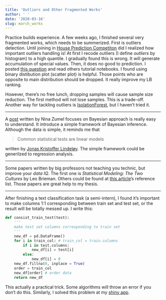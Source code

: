```yaml
---
title: 'Outliers and Other Fragmented Works'
author: ' '
date: '2020-03-16'
slug: march_works
---
```


Practice builds experience. A few weeks ago, I finished several very fragmented works, which needs to be summerized.
First is outliers detection. Until joining in [House Prediction Competiton](https://www.kaggle.com/c/house-prices-advanced-regression-techniques/overview) did I realized how important outliers handling is! At first I recode outliers (I define *outliers* by histogram) to a high quantile. I gradually found this is wrong. It will generate accumulation of special values. Then, it does no good to prediction. I posted [this question](https://www.kaggle.com/c/house-prices-advanced-regression-techniques/discussion/132754#765810) and read others tutorial notebooks. I found using binary distibution plot (scatter plot) is helpful. Those points who are opposite to main distribution should be dropped. It really improve my LB ranking.

However, there's no free lunch, dropping samples will cause sample size reduction. The first method will not lose samples. This is a trade-off. Another way for tackling outliers is [IsolationForest](https://scikit-learn.org/stable/modules/generated/sklearn.ensemble.IsolationForest.html), but I haven't tried it.

---

A [post](http://www.win-vector.com/blog/2013/05/bayesian-and-frequentist-approaches-ask-the-right-question/) written by Nina Zumel focuses on Bayesian approach is really easy to understand. It introduce a simple framework of Bayesian inference. Although the data is simple, it reminds me that 

> Common statistical tests are linear models

written by [Jonas Kristoffer Lindeløv](https://lindeloev.github.io/tests-as-linear/). The simple framework could be generilzed to regression analysis. 


---


Some papers written by big professors not teaching you technic, but improve your *data IQ*. The first one is *Statistical Modeling: The Two Cultures* by Leo Brieman. Others could be found at [this article](https://cosx.org/2020/03/what-it-creates-is-natural-ds-ai-development/)'s reference list. Those papers are great help to my thesis.

---

After finishing a text classification task (a semi-intern), I found it's important to make columns 1:1 corresponding between train set and test set, or the result will be totally messed up. I write this:

```python
def consist_train_test(test):
    '''
    make test set columns corresponding to train set
    '''
    new_df = pd.DataFrame()
    for i in train_col: # train_col = train.columns
        if i in test.columns:
            new_df[i] = test[i]
        else:
            new_df[i] = 0
    new_df.fillna(0, inplace = True)
    order = train_col
    new_df[order] # order data
    return new_df
```

This actually a practical trick. Some algorithms will throw an error if you don't do this. Similarly, I solved this problem at my [shiny app](https://xiaosong.shinyapps.io/spam_text/).





